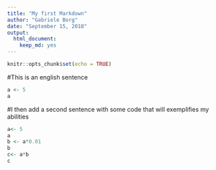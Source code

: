 ```yaml
---
title: "My first Markdown"
author: "Gabriele Borg"
date: "September 15, 2018"
output: 
  html_document: 
    keep_md: yes
---
```


```r
knitr::opts_chunk$set(echo = TRUE)
```

#This is an english sentence

```r
a <- 5 
a
```

#I then add a second sentence with some code that will exemplifies my abilities
```r
a<- 5
a
b <- a*0.01
b
c<- a*b
c
```

